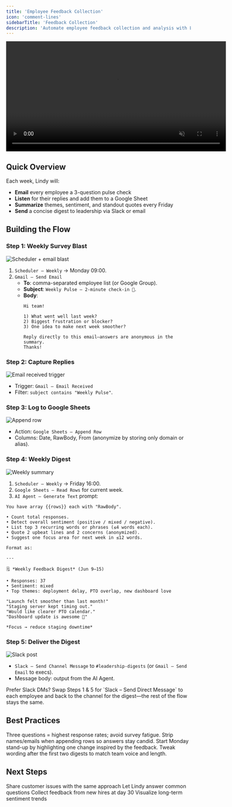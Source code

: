 ```yaml
---
title: 'Employee Feedback Collection'
icon: 'comment-lines'
sidebarTitle: 'Feedback Collection'
description: 'Automate employee feedback collection and analysis with Lindy'
---
```


<div style={{ display: 'flex', justifyContent: 'center', margin: '2rem 0' }}>
  <div className="video-card">
    <video
      src="https://lindy-docs-content.nyc3.digitaloceanspaces.com/Human%20in%20Loop.mp4"
      width="600"
      autoPlay
      muted
      loop
      playsInline
      style={{ display: 'block', width: '100%', borderRadius: '16px' }}
    />
  </div>
</div>

## Quick Overview

Each week, Lindy will:

- **Email** every employee a 3-question pulse check  
- **Listen** for their replies and add them to a Google Sheet  
- **Summarize** themes, sentiment, and standout quotes every Friday  
- **Send** a concise digest to leadership via Slack or email  

## Building the Flow

### Step 1: Weekly Survey Blast

<Frame>
  <img src="/lindy-brand-assets/placeholder.png" alt="Scheduler + email blast" />
</Frame>

1. `Scheduler – Weekly` → Monday 09:00.  
2. `Gmail – Send Email`  
   - **To**: comma-separated employee list (or Google Group).  
   - **Subject**: `Weekly Pulse – 2-minute check-in 🙌`.  
   - **Body**:  
     ```
     Hi team!

     1) What went well last week?  
     2) Biggest frustration or blocker?  
     3) One idea to make next week smoother?

     Reply directly to this email—answers are anonymous in the summary.
     Thanks!
     ```

### Step 2: Capture Replies

<Frame>
  <img src="/lindy-brand-assets/placeholder.png" alt="Email received trigger" />
</Frame>

- Trigger: `Gmail – Email Received`  
- Filter: `subject contains "Weekly Pulse"`.

### Step 3: Log to Google Sheets

<Frame>
  <img src="/lindy-brand-assets/placeholder.png" alt="Append row" />
</Frame>

- Action: `Google Sheets – Append Row`  
- Columns: Date, RawBody, From (anonymize by storing only domain or alias).

### Step 4: Weekly Digest

<Frame>
  <img src="/lindy-brand-assets/placeholder.png" alt="Weekly summary" />
</Frame>

1. `Scheduler – Weekly` → Friday 16:00.  
2. `Google Sheets – Read Rows` for current week.  
3. `AI Agent – Generate Text` prompt:

```
You have array {{rows}} each with "RawBody".

• Count total responses.
• Detect overall sentiment (positive / mixed / negative).
• List top 3 recurring words or phrases (≤4 words each).
• Quote 2 upbeat lines and 2 concerns (anonymized).
• Suggest one focus area for next week in ≤12 words.

Format as:

---

🗒️ *Weekly Feedback Digest* (Jun 9–15)

• Responses: 37
• Sentiment: mixed
• Top themes: deployment delay, PTO overlap, new dashboard love

"Launch felt smoother than last month!"
"Staging server kept timing out."
"Would like clearer PTO calendar."
"Dashboard update is awesome 👏"

*Focus → reduce staging downtime*
```

### Step 5: Deliver the Digest

<Frame>
  <img src="/lindy-brand-assets/placeholder.png" alt="Slack post" />
</Frame>

- `Slack – Send Channel Message` to `#leadership-digests` (or `Gmail – Send Email` to execs).  
- Message body: output from the AI Agent.

<Tip>
Prefer Slack DMs? Swap Steps 1 & 5 for `Slack – Send Direct Message` to each employee and back to the channel for the digest—the rest of the flow stays the same.
</Tip>

## Best Practices

<AccordionGroup>
  <Accordion title="Keep It Short">
    Three questions = highest response rates; avoid survey fatigue.
  </Accordion>
  
  <Accordion title="Reinforce Anonymity">
    Strip names/emails when appending rows so answers stay candid.
  </Accordion>
  
  <Accordion title="Close the Loop">
    Start Monday stand-up by highlighting one change inspired by the feedback.
  </Accordion>
  
  <Accordion title="Iterate on Prompts">
    Tweak wording after the first two digests to match team voice and length.
  </Accordion>
</AccordionGroup>

## Next Steps

<CardGroup cols={2}>
  <Card title="Daily Support Digest" href="/tutorials/support-digest" icon="chart-line">
    Share customer issues with the same approach
  </Card>
  <Card title="Smart Support Email" href="/tutorials/smart-support" icon="life-ring">
    Let Lindy answer common questions
  </Card>
  <Card title="Onboarding Survey" href="/tutorials/onboarding-survey" icon="clipboard-list">
    Collect feedback from new hires at day 30
  </Card>
  <Card title="Retention Dashboard" href="/tutorials/retention-dashboard" icon="chart-pie">
    Visualize long-term sentiment trends
  </Card>
</CardGroup>